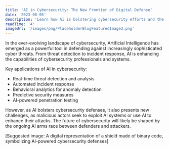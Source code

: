 ```yaml
---
title: 'AI in Cybersecurity: The New Frontier of Digital Defense'
date: '2023-08-05'
description: 'Learn how AI is bolstering cybersecurity efforts and the challenges it presents in the ongoing battle against cyber threats.'
readTime: '4'
imageUrl: '/images/png/PlaceholderBlogFeaturedImage2.png'
---
```


In the ever-evolving landscape of cybersecurity, Artificial Intelligence has emerged as a powerful tool in defending against increasingly sophisticated cyber threats. From threat detection to incident response, AI is enhancing the capabilities of cybersecurity professionals and systems.

Key applications of AI in cybersecurity:

- Real-time threat detection and analysis
- Automated incident response
- Behavioral analytics for anomaly detection
- Predictive security measures
- AI-powered penetration testing

However, as AI bolsters cybersecurity defenses, it also presents new challenges, as malicious actors seek to exploit AI systems or use AI to enhance their attacks. The future of cybersecurity will likely be shaped by the ongoing AI arms race between defenders and attackers.

[Suggested image: A digital representation of a shield made of binary code, symbolizing AI-powered cybersecurity defenses]
